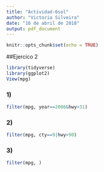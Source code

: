 ```yaml
---
title: "Actividad-6sol"
author: "Victoria Silveira"
date: "16 de abril de 2018"
output: pdf_document
---
```


```r
knitr::opts_chunk$set(echo = TRUE)
```

##Ejercico 2

```r
library(tidyverse)
library(ggplot2)
View(mpg)
```

### 1)

```r
filter(mpg, year==2008&hwy>31)
```

### 2)

```r
filter(mpg, cty==9|hwy>90)
```

### 3)

```r
filter(mpg, )
```

